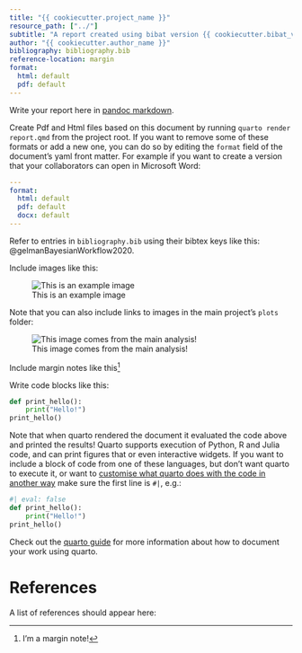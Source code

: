 ```yaml
---
title: "{{ cookiecutter.project_name }}"
resource_path: ["../"]
subtitle: "A report created using bibat version {{ cookiecutter.bibat_version }}"
author: "{{ cookiecutter.author_name }}"
bibliography: bibliography.bib
reference-location: margin
format:
  html: default
  pdf: default
---
```


Write your report here in [pandoc
markdown](https://pandoc.org/MANUAL.html#pandocs-markdown).

Create Pdf and Html files based on this document by running `quarto render
report.qmd` from the project root. If you want to remove some of these formats
or add a new one, you can do so by editing the `format` field of the
document's yaml front matter. For example if you want to create a version that
your collaborators can open in Microsoft Word:

```.yaml
---
format:
  html: default
  pdf: default
  docx: default
---
```

Refer to entries in `bibliography.bib` using their bibtex keys like
this: @gelmanBayesianWorkflow2020.

Include images like this:

![This is an example image](img/example.png)

Note that you can also include links to images in the main project's `plots`
folder:

![This image comes from the main analysis!](../plots/posterior_predictive_comparison.png)

Include margin notes like this^[I'm a margin note!]

Write code blocks like this:

```python
def print_hello():
    print("Hello!")
print_hello()
```

Note that when quarto rendered the document it evaluated the code above and
printed the results! Quarto supports execution of Python, R and Julia code, and
can print figures that or even interactive widgets. If you want to include a
block of code from one of these languages, but don't want quarto to execute it,
or want to [customise what quarto does with the code in another
way](https://quarto.org/docs/computations/execution-options.html) make sure the
first line is `#| `, e.g.:

```python
#| eval: false
def print_hello():
    print("Hello!")
print_hello()
```

Check out the [quarto guide](https://quarto.org/docs/guide/) for more
information about how to document your work using quarto.

# References

A list of references should appear here:
